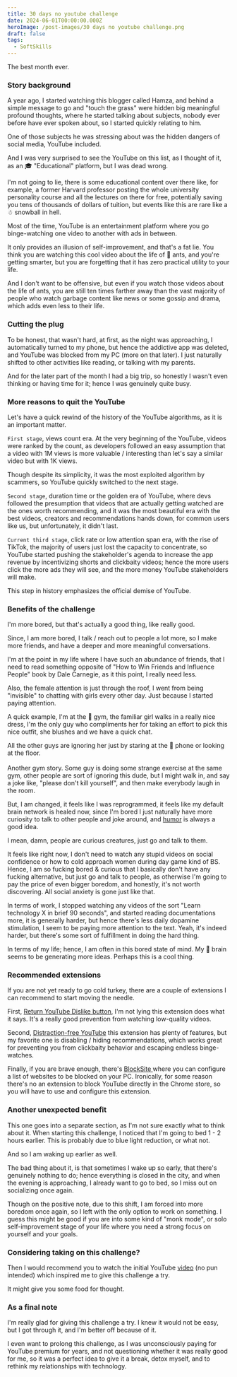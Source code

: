 ```yaml
---
title: 30 days no youtube challenge
date: 2024-06-01T00:00:00.000Z
heroImage: /post-images/30 days no youtube challenge.png
draft: false
tags:
  - SoftSkills
---
```


The best month ever.

### Story background

A year ago, I started watching this blogger called Hamza, and behind a simple message to go and "touch the grass" were hidden big meaningful  profound thoughts, where he started talking about subjects, nobody ever before have ever spoken about, so I started quickly relating to him.

One of those subjects he was stressing about was the hidden dangers of social media, YouTube included.

And I was very surprised to see the YouTube on this list, as I thought of it, as an 🎓 "Educational" platform, but I was dead wrong.

I'm not going to lie, there is some educational content over there like, for example, a former Harvard professor posting the whole university personality course and all the lectures on there for free, potentially saving you tens of thousands of dollars of tuition, but events like this are rare like a ☃ snowball in hell.

Most of the time, YouTube is an entertainment platform where you go binge-watching one video to another with ads in between.

It only provides an illusion of self-improvement, and that's a fat lie. You think you are watching this cool video about the life of 🐜 ants, and you're getting smarter, but you are forgetting that it has zero practical utility to your life.

And I don't want to be offensive, but even if you watch those videos about the life of ants, you are still ten times farther away than the vast majority of people who watch garbage content like news or some gossip and drama, which adds even less to their life.

### Cutting the plug

To be honest, that wasn't hard, at first, as the night was approaching, I automatically turned to my phone, but hence the addictive app was deleted, and YouTube was blocked from my PC (more on that later). I just naturally shifted to other activities like reading, or talking with my parents.

And for the later part of the month I had a big trip, so honestly I wasn't even thinking or having time for it; hence I was genuinely quite busy.

### More reasons to quit the YouTube

Let's have a quick rewind of the history of the YouTube algorithms, as it is an important matter.

`First stage`, views count era. At the very beginning of the YouTube, videos were ranked by the count, as developers followed an easy assumption that a video with 1M views is more valuable / interesting than let's say a similar video but with 1K views.

Though despite its simplicity, it was the most exploited algorithm by scammers, so YouTube quickly switched to the next stage.

`Second stage`, duration time or the golden era of YouTube, where devs followed the presumption that videos that are actually getting watched are the ones worth recommending, and it was the most beautiful era with the best videos, creators and recommendations hands down, for common users like us, but unfortunately, it didn't last.

`Current third stage`, click rate or low attention span era, with the rise of TikTok, the majority of users just lost the capacity to concentrate, so YouTube started pushing the stakeholder's agenda to increase the app revenue by incentivizing shorts and clickbaity videos; hence the more users click the more ads they will see, and the more money YouTube stakeholders will make.

This step in history emphasizes the official demise of YouTube.

### Benefits of the challenge

I'm more bored, but that's actually a good thing, like really good.

Since, I am more bored, I talk / reach out to people a lot more, so I make more friends, and have a deeper and more meaningful conversations.

I'm at the point in my life where I have such an abundance of friends, that I need to read something opposite of "How to Win Friends and Influence People" book by Dale Carnegie, as it this point, I really need less.

Also, the female attention is just through the roof, I went from being "invisible" to chatting with girls every other day. Just because I started paying attention.

A quick example, I'm at the 💪 gym, the familiar girl walks in a really nice dress, I'm the only guy who compliments her for taking an effort to pick this nice outfit, she blushes and we have a quick chat.

All the other guys are ignoring her just by staring at the 📱 phone or looking at the floor.\
\
Another gym story. Some guy is doing some strange exercise at the same gym, other people are sort of ignoring this dude, but I might walk in, and say a joke like, "please don't kill yourself", and then make everybody laugh in the room.

But, I am changed, it feels like I was reprogrammed, it feels like my default brain network is healed now, since I'm bored I just naturally have more curiosity to talk to other people and joke around, and [humor](https://alex-code.com/post/2023-11-30-humor-that-works-by-andrew-tarvin) is always a good idea.

I mean, damn, people are curious creatures, just go and talk to them.

It feels like right now, I don't need to watch any stupid videos on social confidence or how to cold approach women during day game kind of BS. Hence, I am so fucking bored & curious that I basically don't have any fucking alternative, but just go and talk to people, as otherwise I'm going to pay the price of even bigger boredom, and honestly, it's not worth discovering. All social anxiety is gone just like that.

In terms of work, I stopped watching any videos of the sort "Learn technology X in brief 90 seconds", and started reading documentations more, it is generally harder, but hence there's less daily dopamine stimulation, I seem to be paying more attention to the text. Yeah, it's indeed harder, but there's some sort of fulfillment in doing the hard thing.

In terms of my life; hence, I am often in this bored state of mind. My 🧠 brain seems to be generating more ideas. Perhaps this is a cool thing.

### Recommended extensions

If you are not yet ready to go cold turkey, there are a couple of extensions I can recommend to start moving the needle.

First, [Return YouTube Dislike button](https://chromewebstore.google.com/detail/return-youtube-dislike/gebbhagfogifgggkldgodflihgfeippi), I'm not lying this extension does what it says. It's a really good prevention from watching low-quality videos.

Second, [Distraction-free YouTube](https://chromewebstore.google.com/detail/df-tube-distraction-free/mjdepdfccjgcndkmemponafgioodelna) this extension has plenty of features, but my favorite one is disabling / hiding recommendations, which works great for preventing you from clickbaity behavior and escaping endless binge-watches.

Finally, if you are brave enough, there's [BlockSite ](https://chromewebstore.google.com/detail/blocksite-block-websites/eiimnmioipafcokbfikbljfdeojpcgbh)
where you can configure a list of websites to be blocked on your PC. Ironically, for some reason there's no an extension to block YouTube directly in the Chrome store, so you will have to use and configure this extension.

### Another unexpected benefit

This one goes into a separate section, as I'm not sure exactly what to think about it. When starting this challenge, I noticed that I'm going to bed 1 - 2 hours earlier. This is probably due to blue light reduction, or what not.

And so I am waking up earlier as well.

The bad thing about it, is that sometimes I wake up so early, that there's genuinely nothing to do; hence everything is closed in the city, and when the evening is approaching, I already want to go to bed, so I miss out on socializing once again.

Though on the positive note, due to this shift, I am forced into more boredom once again, so I left with the only option to work on something. I guess this might be good if you are into some kind of "monk mode", or solo self-improvement stage of your life where you need a strong focus on yourself and your goals.

### Considering taking on this challenge?

Then I would recommend you to watch the initial YouTube [video](https://www.youtube.com/watch?v=XQxru41r4Pw) (no pun intended) which inspired me to give this challenge a try.

It might give you some food for thought.

### As a final note

I'm really glad for giving this challenge a try. I knew it would not be easy, but I got through it, and I'm better off because of it.

I even want to prolong this challenge, as I was unconsciously paying for YouTube premium for years, and not questioning whether it was really good for me, so it was a perfect idea to give it a break, detox myself, and to rethink my relationships with technology.
